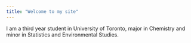 ```yaml
---
title: "Welcome to my site"
---
```


I am a third year student in University of Toronto, major in Chemistry and minor in Statistics and Environmental Studies. 